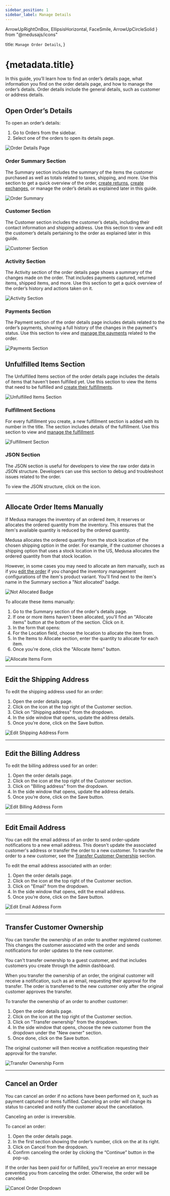 ```yaml
---
sidebar_position: 1
sidebar_label: Manage Details
---
```


  ArrowUpRightOnBox, 
  EllipsisHorizontal, 
  FaceSmile,
  ArrowUpCircleSolid
} from "@medusajs/icons"

  title: `Manage Order Details`,
}

# {metadata.title}

In this guide, you’ll learn how to find an order’s details page, what information you find on the order details page, and how to manage the order’s details. Order details include the general details, such as customer or address details.

## Open Order’s Details

To open an order’s details:

1. Go to Orders from the sidebar.
2. Select one of the orders to open its details page.

![Order Details Page](https://res.cloudinary.com/dza7lstvk/image/upload/v1739543439/User%20Guide/Screenshot_2025-02-14_at_4.30.14_PM_nirqsy.png)

### Order Summary Section

The Summary section includes the summary of the items the customer purchased as well as totals related to taxes, shipping, and more. Use this section to get a quick overview of the order, [create returns](../returns/page.mdx), [create exchanges](../exchanges/page.mdx), or manage the order’s details as explained later in this guide.

![Order Summary](https://res.cloudinary.com/dza7lstvk/image/upload/v1739543620/User%20Guide/Screenshot_2025-02-14_at_4.33.05_PM_ockept.png)

### Customer Section

The Customer section includes the customer’s details, including their contact information and shipping address. Use this section to view and edit the customer’s details pertaining to the order as explained later in this guide.

![Customer Section](https://res.cloudinary.com/dza7lstvk/image/upload/v1739543745/User%20Guide/Screenshot_2025-02-14_at_4.35.27_PM_b4vav0.png)

### Activity Section

The Activity section of the order details page shows a summary of the changes made on the order. That includes payments captured, returned items, shipped items, and more. Use this section to get a quick overview of the order’s history and actions taken on it.

![Activity Section](https://res.cloudinary.com/dza7lstvk/image/upload/v1739543897/User%20Guide/Screenshot_2025-02-14_at_4.37.58_PM_dcl0lw.png)

### Payments Section

The Payment section of the order details page includes details related to the order’s payments, showing a full history of the changes in the payment's status. Use this section to view and [manage the payments](../payments/page.mdx) related to the order.

![Payments Section](https://res.cloudinary.com/dza7lstvk/image/upload/v1739544008/User%20Guide/Screenshot_2025-02-14_at_4.39.51_PM_vufzzu.png)

## Unfulfilled Items Section

The Unfulfilled Items section of the order details page includes the details of items that haven't been fulfilled yet. Use this section to view the items that need to be fulfilled and [create their fulfillments](../fulfillments/page.mdx).

![Unfulfilled Items Section](https://res.cloudinary.com/dza7lstvk/image/upload/v1739544116/User%20Guide/Screenshot_2025-02-14_at_4.40.44_PM_vjrput.png)

### Fulfillment Sections

For every fulfillment you create, a new fulfillment section is added with its number in the title. The section includes details of the fulfillment. Use this section to view and [manage the fulfillment](../fulfillments/page.mdx).

![Fulfillment Section](https://res.cloudinary.com/dza7lstvk/image/upload/v1739544250/User%20Guide/Screenshot_2025-02-14_at_4.43.21_PM_lcm50k.png)

### JSON Section

The JSON section is useful for developers to view the raw order data in JSON structure. Developers can use this section to debug and troubleshoot issues related to the order.

To view the JSON structure, click on the <InlineIcon Icon={ArrowUpRightOnBox} alt="Expand" /> icon. 

---

## Allocate Order Items Manually

If Medusa manages the inventory of an ordered item, it reserves or allocates the ordered quantity from the inventory. This ensures that the item's available quantity is reduced by the ordered quantity.

Medusa allocates the ordered quantity from the stock location of the chosen shipping option in the order. For example, if the customer chooses a shipping option that uses a stock location in the US, Medusa allocates the ordered quantity from that stock location.

However, in some cases you may need to allocate an item manually, such as if you [edit the order](../edit/page.mdx) if you changed the inventory management configurations of the item's product variant. You'll find next to the item's name in the Summary section a "Not allocated" badge.

![Not Allocated Badge](https://res.cloudinary.com/dza7lstvk/image/upload/v1739546156/User%20Guide/Screenshot_2025-02-14_at_5.14.59_PM_fgc2d2.png)

To allocate these items manually:

1. Go to the Summary section of the order's details page.
2. If one or more items haven't been allocated, you'll find an "Allocate items" button at the bottom of the section. Click on it.
3. In the form that opens:
  1. For the Location field, choose the location to allocate the item from.
  2. In the Items to Allocate section, enter the quantity to allocate for each item.
4. Once you're done, click the "Allocate Items" button.

![Allocate Items Form](https://res.cloudinary.com/dza7lstvk/image/upload/v1739545718/User%20Guide/Screenshot_2025-02-14_at_5.07.46_PM_mzi0bg.png)

---

## Edit the Shipping Address

To edit the shipping address used for an order:

1. Open the order details page.
2. Click on the <InlineIcon Icon={EllipsisHorizontal} alt="three-dot" /> icon at the top right of the Customer section.
3. Click on "Shipping address" from the dropdown.
4. In the side window that opens, update the address details.
5. Once you’re done, click on the Save button.

![Edit Shipping Address Form](https://res.cloudinary.com/dza7lstvk/image/upload/v1739546317/User%20Guide/Screenshot_2025-02-14_at_5.18.13_PM_zfi5ly.png)

---

## Edit the Billing Address

To edit the billing address used for an order:

1. Open the order details page.
2. Click on the <InlineIcon Icon={EllipsisHorizontal} alt="three-dot" /> icon at the top right of the Customer section.
3. Click on "Billing address" from the dropdown.
4. In the side window that opens, update the address details.
5. Once you’re done, click on the Save button.

![Edit Billing Address Form](https://res.cloudinary.com/dza7lstvk/image/upload/v1739546393/User%20Guide/Screenshot_2025-02-14_at_5.19.43_PM_wzmy8p.png)

---

## Edit Email Address

You can edit the email address of an order to send order-update notifications to a new email address. This doesn't update the associated customer's address or transfer the order to a new customer. To transfer the order to a new customer, see the [Transfer Customer Ownership](#transfer-customer-ownership) section.

To edit the email address associated with an order:

1. Open the order details page.
2. Click on the <InlineIcon Icon={EllipsisHorizontal} alt="three-dot" /> icon at the top right of the Customer section.
3. Click on "Email" from the dropdown.
4. In the side window that opens, edit the email address.
5. Once you’re done, click on the Save button.

![Edit Email Address Form](https://res.cloudinary.com/dza7lstvk/image/upload/v1739546558/User%20Guide/Screenshot_2025-02-14_at_5.22.06_PM_fmrnc6.png)

---

## Transfer Customer Ownership

You can transfer the ownership of an order to another registered customer. This changes the customer associated with the order and sends notifications for order updates to the new customer.

<Note>

You can't transfer ownership to a guest customer, and that includes customers you create through the admin dashboard.

</Note>

When you transfer the ownership of an order, the original customer will receive a notification, such as an email, requesting their approval for the transfer. The order is transferred to the new customer only after the original customer approves the transfer.

To transfer the ownership of an order to another customer:

1. Open the order details page.
2. Click on the <InlineIcon Icon={EllipsisHorizontal} alt="three-dot" /> icon at the top right of the Customer section.
3. Click on "Transfer ownership" from the dropdown.
4. In the side window that opens, choose the new customer from the dropdown under the "New owner" section.
5. Once done, click on the Save button.

The original customer will then receive a notification requesting their approval for the transfer.

![Transfer Ownership Form](https://res.cloudinary.com/dza7lstvk/image/upload/v1739546904/User%20Guide/Screenshot_2025-02-14_at_5.28.12_PM_brwpek.png)

---

## Cancel an Order

You can cancel an order if no actions have been performed on it, such as payment captured or items fulfilled. Canceling an order will change its status to canceled and notify the customer about the cancellation.

<Note type="warning">

Canceling an order is irreversible.

</Note>

To cancel an order:

1. Open the order details page.
2. In the first section showing the order’s number, click on the <InlineIcon Icon={EllipsisHorizontal} alt="three-dots" /> at its right.
3. Click on Cancel from the dropdown.
4. Confirm canceling the order by clicking the “Continue” button in the pop-up.

If the order has been paid for or fulfilled, you'll receive an error message preventing you from canceling the order. Otherwise, the order will be canceled.

![Cancel Order Dropdown](https://res.cloudinary.com/dza7lstvk/image/upload/v1739547244/User%20Guide/Screenshot_2025-02-14_at_5.32.38_PM_urp4yg.png)
